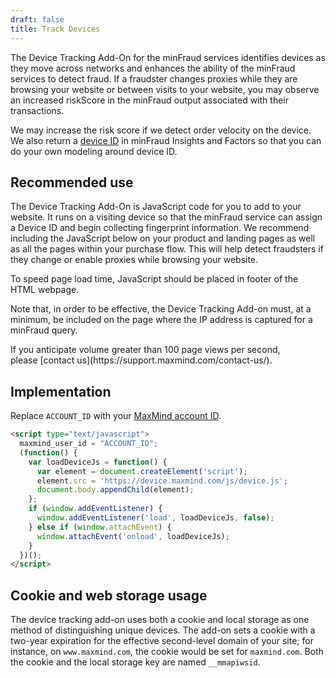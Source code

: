```yaml
---
draft: false
title: Track Devices
---
```


The Device Tracking Add-On for the minFraud services identifies devices as they
move across networks and enhances the ability of the minFraud services to
detect fraud. If a fraudster changes proxies while they are browsing your
website or between visits to your website, you may observe an increased
riskScore in the minFraud output associated with their transactions.

We may increase the risk score if we detect order velocity on the device. We
also return a [device ID](/minfraud/api-documentation/#schema--response--device)
in minFraud Insights and Factors so that you can do your own modeling around
device ID.

## Recommended use

The Device Tracking Add-On is JavaScript code for you to add to your website.
It runs on a visiting device so that the minFraud service can assign a Device
ID and begin collecting fingerprint information. We recommend including the
JavaScript below on your product and landing pages as well as all the pages
within your purchase flow. This will help detect fraudsters if they change or
enable proxies while browsing your website.

To speed page load time, JavaScript should be placed in footer of the HTML
webpage.

Note that, in order to be effective, the Device Tracking Add-on must, at a
minimum, be included on the page where the IP address is captured for a
minFraud query.

<Alert type="warning">
If you anticipate volume greater than 100 page views per second,<br />please [contact us](https://support.maxmind.com/contact-us/).
</Alert>

## Implementation

Replace `ACCOUNT_ID` with your [MaxMind account ID](https://www.maxmind.com/en/my_license_key).

```html
<script type="text/javascript">
  maxmind_user_id = "ACCOUNT_ID";
  (function() {
    var loadDeviceJs = function() {
      var element = document.createElement('script');
      element.src = 'https://device.maxmind.com/js/device.js';
      document.body.appendChild(element);
    };
    if (window.addEventListener) {
      window.addEventListener('load', loadDeviceJs, false);
    } else if (window.attachEvent) {
      window.attachEvent('onload', loadDeviceJs);
    }
  })();
</script>
```

## Cookie and web storage usage

The device tracking add-on uses both a cookie and local storage as one method
of distinguishing unique devices. The add-on sets a cookie with a two-year
expiration for the effective second-level domain of your site; for instance, on
`www.maxmind.com`, the cookie would be set for `maxmind.com`. Both the cookie
and the local storage key are named `__mmapiwsid`.



